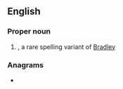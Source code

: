 ==English==

===Proper noun===
{{en-proper noun}}

# {{given name|male|from=surnames}}, a rare spelling variant of [[Bradley]]

===Anagrams===
* {{l|en|bleared}}